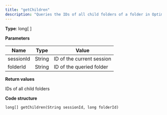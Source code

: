 ```yaml
---
title: "getChildren"
description: "Queries the IDs of all child folders of a folder in Optimizely Campaign."
---
```


**Type**: long\[ \]

**Parameters**

| Name      | Type   | Value                     |
| --------- | ------ | ------------------------- |
| sessionId | String | ID of the current session |
| folderId  | String | ID of the queried folder  |

**Return values**

IDs of all child folders

**Code structure**

`long[] getChildren(String sessionId, long folderId)
`